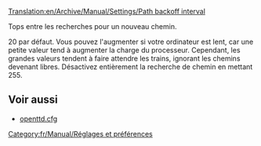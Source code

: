[[Translation:en/Archive/Manual/Settings/Path backoff interval]]


Tops entre les recherches pour un nouveau chemin.

20 par défaut. Vous pouvez l'augmenter si votre ordinateur est lent, car une petite valeur tend à augmenter la charge du processeur. Cependant, les grandes valeurs tendent à faire attendre les trains, ignorant les chemins devenant libres. Désactivez entièrement la recherche de chemin en mettant 255.

== Voir aussi ==

* [[fr/Archive/Manual/Settings/Openttd.cfg|openttd.cfg]]

[[Category:fr/Manual/Réglages et préférences]]